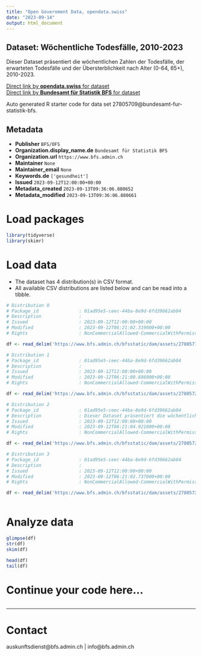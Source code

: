 ```yaml
---
title: "Open Government Data, opendata.swiss"
date: "2023-09-14"
output: html_document
---
```


## Dataset: Wöchentliche Todesfälle, 2010-2023

Dieser Dataset präsentiert die wöchentlichen Zahlen der Todesfälle, der erwarteten Todesfälle und der Übersterblichkeit nach Alter (0-64, 65+), 2010-2023.

[Direct link by **opendata.swiss** for dataset](https://opendata.swiss/de/dataset/wochentliche-todesfalle-2010-2023)<br>
[Direct link by **Bundesamt für Statistik BFS** for dataset](https://www.bfs.admin.ch/asset/de/ts-d-14.03.04.03-wr)

Auto generated R starter code for data set 27805709@bundesamt-fur-statistik-bfs.

## Metadata

- **Publisher** `BFS/OFS`
- **Organization.display_name.de** `Bundesamt für Statistik BFS`
- **Organization.url** `https://www.bfs.admin.ch`
- **Maintainer** `None`
- **Maintainer_email** `None`
- **Keywords.de** `['gesundheit']`
- **Issued** `2023-09-12T12:00:00+00:00`
- **Metadata_created** `2023-09-13T09:36:06.880652`
- **Metadata_modified** `2023-09-13T09:36:06.880661`


# Load packages

```r

library(tidyverse)
library(skimr)

```

# Load data

-   The dataset has 4 distribution(s) in CSV format.
-   All available CSV distributions are listed below and can be read into a tibble.

```r

# Distribution 0
# Package_id               : 01ad95e5-ceec-44ba-8e9d-6fd39662ab04
# Description              : 
# Issued                   : 2023-09-12T12:00:00+00:00
# Modified                 : 2023-09-12T06:21:02.319000+00:00
# Rights                   : NonCommercialAllowed-CommercialWithPermission-ReferenceRequired

df <- read_delim('https://www.bfs.admin.ch/bfsstatic/dam/assets/27805719/master')

# Distribution 1
# Package_id               : 01ad95e5-ceec-44ba-8e9d-6fd39662ab04
# Description              : 
# Issued                   : 2023-09-12T12:00:00+00:00
# Modified                 : 2023-09-12T06:21:00.886000+00:00
# Rights                   : NonCommercialAllowed-CommercialWithPermission-ReferenceRequired

df <- read_delim('https://www.bfs.admin.ch/bfsstatic/dam/assets/27805720/master')

# Distribution 2
# Package_id               : 01ad95e5-ceec-44ba-8e9d-6fd39662ab04
# Description              : Dieser Dataset präsentiert die wöchentlichen Zahlen der Todesfälle, der erwarteten Todesfälle und der Übersterblichkeit nach Alter (0-64, 65+), 2010-2023.
# Issued                   : 2023-09-12T12:00:00+00:00
# Modified                 : 2023-09-12T06:21:04.921000+00:00
# Rights                   : NonCommercialAllowed-CommercialWithPermission-ReferenceRequired

df <- read_delim('https://www.bfs.admin.ch/bfsstatic/dam/assets/27805728/master')

# Distribution 3
# Package_id               : 01ad95e5-ceec-44ba-8e9d-6fd39662ab04
# Description              : 
# Issued                   : 2023-09-12T12:00:00+00:00
# Modified                 : 2023-09-12T06:21:02.737000+00:00
# Rights                   : NonCommercialAllowed-CommercialWithPermission-ReferenceRequired

df <- read_delim('https://www.bfs.admin.ch/bfsstatic/dam/assets/27805724/master')



```

# Analyze data

```r

glimpse(df)
str(df)
skim(df)

head(df)
tail(df)

```

# Continue your code here...

```r

```

------------------------------------------------------------------------

# Contact

auskunftsdienst@bfs.admin.ch | info@bfs.admin.ch
